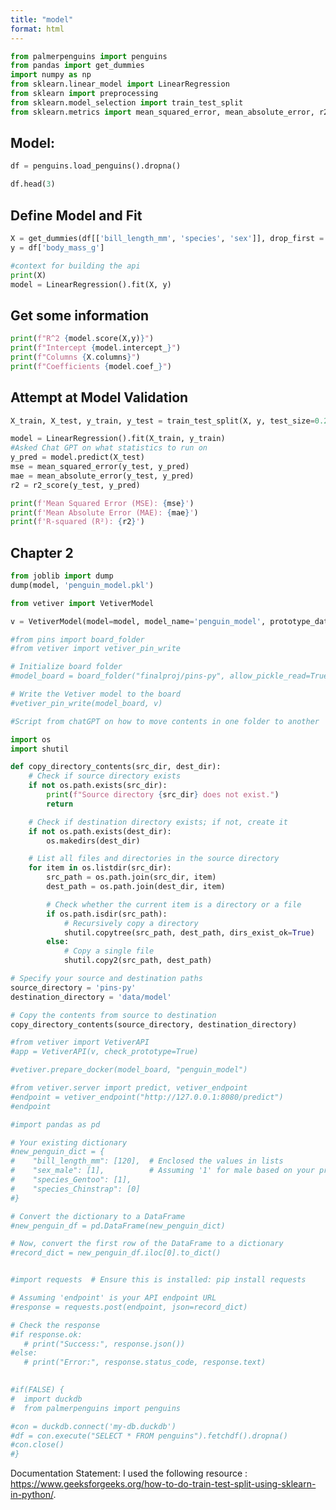 ```yaml
---
title: "model"
format: html
---
```


```python
from palmerpenguins import penguins
from pandas import get_dummies
import numpy as np
from sklearn.linear_model import LinearRegression
from sklearn import preprocessing
from sklearn.model_selection import train_test_split
from sklearn.metrics import mean_squared_error, mean_absolute_error, r2_score
```

## Model:

```python
df = penguins.load_penguins().dropna()

df.head(3)
```

## Define Model and Fit

```python
X = get_dummies(df[['bill_length_mm', 'species', 'sex']], drop_first = True)
y = df['body_mass_g']

#context for building the api
print(X)
model = LinearRegression().fit(X, y)
```

## Get some information

```python
print(f"R^2 {model.score(X,y)}")
print(f"Intercept {model.intercept_}")
print(f"Columns {X.columns}")
print(f"Coefficients {model.coef_}")
```

## Attempt at Model Validation

```python
X_train, X_test, y_train, y_test = train_test_split(X, y, test_size=0.2, random_state=42)  # 80% training and 20% testing

model = LinearRegression().fit(X_train, y_train)
#Asked Chat GPT on what statistics to run on 
y_pred = model.predict(X_test)
mse = mean_squared_error(y_test, y_pred)
mae = mean_absolute_error(y_test, y_pred)
r2 = r2_score(y_test, y_pred)

print(f'Mean Squared Error (MSE): {mse}')
print(f'Mean Absolute Error (MAE): {mae}')
print(f'R-squared (R²): {r2}')
```

## Chapter 2

```python
from joblib import dump
dump(model, 'penguin_model.pkl')
```

```python
from vetiver import VetiverModel

v = VetiverModel(model=model, model_name='penguin_model', prototype_data=X)
```

```python
#from pins import board_folder
#from vetiver import vetiver_pin_write

# Initialize board folder
#model_board = board_folder("finalproj/pins-py", allow_pickle_read=True)

# Write the Vetiver model to the board
#vetiver_pin_write(model_board, v)


```

```python
#Script from chatGPT on how to move contents in one folder to another

import os
import shutil

def copy_directory_contents(src_dir, dest_dir):
    # Check if source directory exists
    if not os.path.exists(src_dir):
        print(f"Source directory {src_dir} does not exist.")
        return

    # Check if destination directory exists; if not, create it
    if not os.path.exists(dest_dir):
        os.makedirs(dest_dir)

    # List all files and directories in the source directory
    for item in os.listdir(src_dir):
        src_path = os.path.join(src_dir, item)
        dest_path = os.path.join(dest_dir, item)

        # Check whether the current item is a directory or a file
        if os.path.isdir(src_path):
            # Recursively copy a directory
            shutil.copytree(src_path, dest_path, dirs_exist_ok=True)
        else:
            # Copy a single file
            shutil.copy2(src_path, dest_path)

# Specify your source and destination paths
source_directory = 'pins-py'
destination_directory = 'data/model'

# Copy the contents from source to destination
copy_directory_contents(source_directory, destination_directory)

```

```python
#from vetiver import VetiverAPI
#app = VetiverAPI(v, check_prototype=True)
```

```python
#vetiver.prepare_docker(model_board, "penguin_model")
```

```python
#from vetiver.server import predict, vetiver_endpoint
#endpoint = vetiver_endpoint("http://127.0.0.1:8080/predict")
#endpoint
```

```python

#import pandas as pd

# Your existing dictionary
#new_penguin_dict = {
#    "bill_length_mm": [120],  # Enclosed the values in lists
#    "sex_male": [1],          # Assuming '1' for male based on your previous messages
#    "species_Gentoo": [1],
#    "species_Chinstrap": [0]
#}

# Convert the dictionary to a DataFrame
#new_penguin_df = pd.DataFrame(new_penguin_dict)

# Now, convert the first row of the DataFrame to a dictionary
#record_dict = new_penguin_df.iloc[0].to_dict()


#import requests  # Ensure this is installed: pip install requests

# Assuming 'endpoint' is your API endpoint URL
#response = requests.post(endpoint, json=record_dict)

# Check the response
#if response.ok:
   # print("Success:", response.json())
#else:
   # print("Error:", response.status_code, response.text)
    
```

```python
#if(FALSE) {
#  import duckdb
#  from palmerpenguins import penguins

#con = duckdb.connect('my-db.duckdb')
#df = con.execute("SELECT * FROM penguins").fetchdf().dropna()
#con.close()
#}
```

Documentation Statement: I used the following resource : <https://www.geeksforgeeks.org/how-to-do-train-test-split-using-sklearn-in-python/>.
